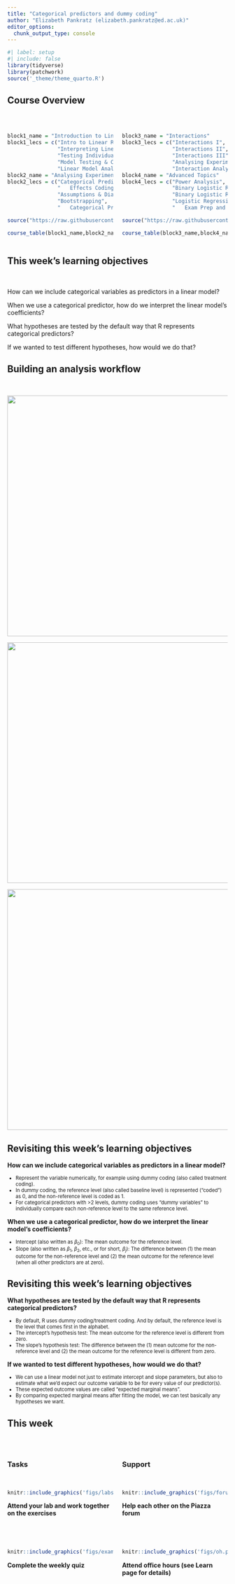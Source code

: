 ```yaml
---
title: "Categorical predictors and dummy coding"
author: "Elizabeth Pankratz (elizabeth.pankratz@ed.ac.uk)"
editor_options: 
  chunk_output_type: console
---
```


```r
#| label: setup
#| include: false
library(tidyverse)
library(patchwork)
source('_theme/theme_quarto.R')
```


## Course Overview {.smaller}

<br>

:::: {.columns}

::: {.column width="50%"}

```r
block1_name = "Introduction to Linear Models"
block1_lecs = c("Intro to Linear Regression",
                "Interpreting Linear Models",
                "Testing Individual Predictors",
                "Model Testing & Comparison",
                "Linear Model Analysis")
block2_name = "Analysing Experimental Studies"
block2_lecs = c("Categorical Predictors & Dummy Coding",
                "	Effects Coding & Coding Specific Contrasts",
                "Assumptions & Diagnostics",
                "Bootstrapping",
                "	Categorical Predictor Analysis")

source("https://raw.githubusercontent.com/uoepsy/junk/main/R/course_table.R")

course_table(block1_name,block2_name,block1_lecs,block2_lecs,week = 6)
```

:::

::: {.column width="50%"}

```r
block3_name = "Interactions"
block3_lecs = c("Interactions I",
                "Interactions II",
                "Interactions III",
                "Analysing Experiments",
                "Interaction Analysis")
block4_name = "Advanced Topics"
block4_lecs = c("Power Analysis",
                "Binary Logistic Regression I",
                "Binary Logistic Regression II",
                "Logistic Regression Analysis",
                "	Exam Prep and Course Q&A")

source("https://raw.githubusercontent.com/uoepsy/junk/main/R/course_table.R")

course_table(block3_name,block4_name,block3_lecs,block4_lecs,week = 0)
```

:::

::::

## This week's learning objectives

<br>

::: {.fragment}
::: {.dapr2callout}
How can we include categorical variables as predictors in a linear model?
:::
:::

::: {.fragment}
::: {.dapr2callout}
When we use a categorical predictor, how do we interpret the linear model’s coefficients?
:::
:::

::: {.fragment}
::: {.dapr2callout}
What hypotheses are tested by the default way that R represents categorical predictors?
:::
:::

::: {.fragment}
::: {.dapr2callout}
If we wanted to test different hypotheses, how would we do that?
:::
:::



## Building an analysis workflow

<br> 

::: {.r-stack}
![](figs/block2-flowchart-06-0.svg){.fragment height="550" }

![](figs/block2-flowchart-06-1.svg){.fragment height="550" }

![](figs/block2-flowchart-06-2.svg){.fragment height="550" }
:::





## Revisiting this week's learning objectives

::: {.fragment}
::: {.dapr2callout}
**How can we include categorical variables as predictors in a linear model?**

::: {style="font-size: 80%;" .incremental}
- Represent the variable numerically, for example using dummy coding (also called treatment coding).
- In dummy coding, the reference level (also called baseline level) is represented ("coded") as 0, and the non-reference level is coded as 1.
- For categorical predictors with >2 levels, dummy coding uses "dummy variables" to individually compare each non-reference level to the same reference level.
:::

:::
:::

::: {.fragment}
::: {.dapr2callout}
**When we use a categorical predictor, how do we interpret the linear model's coefficients?**

::: {style="font-size: 80%;" .incremental}
- Intercept (also written as $\beta_0$): The mean outcome for the reference level.
- Slope (also written as $\beta_1$, $\beta_2$, etc., or for short, $\beta_j$): The difference between (1) the mean outcome for the non-reference level and (2) the mean outcome for the reference level (when all other predictors are at zero).
:::
:::
:::

## Revisiting this week's learning objectives

::: {.fragment}
::: {.dapr2callout}
**What hypotheses are tested by the default way that R represents categorical predictors?**

::: {style="font-size: 80%;" .incremental}
- By default, R uses dummy coding/treatment coding. And by default, the reference level is the level that comes first in the alphabet.
- The intercept's hypothesis test: The mean outcome for the reference level is different from zero.
- The slope's hypothesis test: The difference between the (1) mean outcome for the non-reference level and (2) the mean outcome for the reference level is different from zero.
:::
:::
:::

::: {.fragment}
::: {.dapr2callout}
**If we wanted to test different hypotheses, how would we do that?**

::: {style="font-size: 80%;" .incremental}
- We can use a linear model not just to estimate intercept and slope parameters, but also to estimate what we'd expect our outcome variable to be for every value of our predictor(s).
- These expected outcome values are called "expected marginal means".
- By comparing expected marginal means after fitting the model, we can test basically any hypotheses we want.

:::
:::
:::



## This week 

<br>

:::: {.columns}
::: {.column width="50%"}

### Tasks

<br>

```r
knitr::include_graphics('figs/labs.svg')
```

**Attend your lab and work together on the exercises** 

:::
::: {.column width="50%"}

### Support

<br>

```r
knitr::include_graphics('figs/forum.svg')
```

**Help each other on the Piazza forum**

:::
::::

<br>

:::: {.columns}
::: {.column width="50%"}

```r
knitr::include_graphics('figs/exam.svg')
```

**Complete the weekly quiz**

:::
::: {.column width="50%"}

```r
knitr::include_graphics('figs/oh.png')
```

**Attend office hours (see Learn page for details)**

:::
::::







